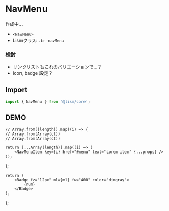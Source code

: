 
# NavMenu

作成中...

- `<NavMenu>`
- Lismクラス: `.b--navMenu`


### 検討

- リンクリストもこれのバリエーションで...？
- icon, badge 設定？


## Import

```js
import { NavMenu } from '@lism/core';
```


## DEMO

	// Array.from({length}).map((i) => {
	// Array.from(Array(ct))
	// Array.from(Array(ct))

	return [...Array(length)].map((i) => (
		<NavMenuItem key={i} href="#menu" text="Lorem item" {...props} />
	));
};

	return (
		<Badge fz="12px" ml={ml} fw="400" color="dimgray">
			{num}
		</Badge>
	);
};

<Script src='/js/acc.js' type="module"/>
<Demo>
	<Demo.Title>NavMenuの例</Demo.Title>
	<Demo.Preview resize p={20}>
		<NavMenu>
			<Items />
		</NavMenu>
	</Demo.Preview>
	<Demo.Code>
		```jsx
		...
		```
	</Demo.Code>
</Demo>

<Demo>
	<Demo.Title>NavMenuの例</Demo.Title>
	<Demo.Preview resize p={20}>
		<NavMenu bd="bottom" bdc="border">
			<Items bd="top" bdc="border" />
		</NavMenu>
	</Demo.Preview>
	<Demo.Code>
		```jsx
		...
		```
	</Demo.Code>
</Demo>

### before, after の指定

<Demo>
	<Demo.Title>Badge</Demo.Title>
	<Demo.Preview resize p={20}>
		<NavMenu>
			<Items after={<DemoBadge />} />
		</NavMenu>
	</Demo.Preview>
	<Demo.Code>
		```jsx
		...
		```
	</Demo.Code>
</Demo>

<Demo>
	<Demo.Title>Badge</Demo.Title>
	<Demo.Preview resize p={20}>
		<NavMenu>
			<NavMenuItem href="#menu" before={<Badge fz="12px" fw="700" color="dimgray" variant="outline">New</Badge>} text="Lorem item" />
			<NavMenuItem href="#menu" text="Lorem item" />
			<NavMenuItem href="#menu" text="Lorem item" />
		</NavMenu>
	</Demo.Preview>
	<Demo.Code>
		```jsx
		...
		```
	</Demo.Code>
</Demo>



<Demo>
	<Demo.Title>NavMenuの例</Demo.Title>
	<Demo.Preview resize p={20}>
		<NavMenu>
			<Items after={<DemoBadge />} before={<Icon icon={FolderSimple} />} />
		</NavMenu>
	</Demo.Preview>
	<Demo.Code>
		```jsx
		...
		```
	</Demo.Code>
</Demo>


### Nest

<Demo>
	<Demo.Title>メニューのネスト</Demo.Title>
	<Demo.Preview resize p={20}>
		<NavMenu>
			<Items length={2} />
			<NavMenuItem href="#has-child" text='Has Child'>
				<NavMenu nestLevel={1}>
					<Items length={2} />
					<NavMenuItem href="#has-child" text='Has Child'>
						<NavMenu nestLevel={2}>
							<Items length={2} />
						</NavMenu>
					</NavMenuItem>
				</NavMenu>
			</NavMenuItem>
		</NavMenu>
	</Demo.Preview>
	<Demo.Code>
		```jsx
		...
		```
	</Demo.Code>
</Demo>


<Demo>
	<Demo.Title>No link parent</Demo.Title>
	<Demo.Preview resize p={20}>
		<NavMenu>
			<NavMenuItem text='Nolink'>
				<NavMenu nestLevel={1}><Items length={2} /></NavMenu>
			</NavMenuItem>
			<NavMenuItem text='Nolink'>
				<NavMenu nestLevel={1}>
					<Items length={2} />
					<NavMenuItem text='Nolink'>
					<NavMenu nestLevel={2}>
						<Items length={2} />
					</NavMenu>
				</NavMenuItem>
				</NavMenu>
			</NavMenuItem>
		</NavMenu>
	</Demo.Preview>
	<Demo.Code>
		```jsx
		...
		```
	</Demo.Code>
</Demo>

### アコーディオン

<Demo>
	<Demo.Title>展開メニューにリンクなし, badgeもあり</Demo.Title>
	<Demo.Preview resize p={20}>
		<NavMenu>
			<Items length={2} after={<DemoBadge />} />
			<NavMenuItem text='Nolink' isAccordion >
				<NavMenu nestLevel={1}>
					<Items length={2} after={<DemoBadge />} />
					<NavMenuItem text='Nolink' isAccordion>
						<NavMenu nestLevel={2}>
							<Items length={2} after={<DemoBadge />} />
						</NavMenu>
					</NavMenuItem>
				</NavMenu>
			</NavMenuItem>
		</NavMenu>
	</Demo.Preview>
	<Demo.Code>
		```jsx
		...
		```
	</Demo.Code>
</Demo>


<Demo>
	<Demo.Title>親liがリンクのまま子ulをアコーディオン（アイコンクリックで展開）</Demo.Title>
	<Demo.Preview resize p={20}>
		<NavMenu>
			<Items length={2} />
			<NavMenuItem
				href="#menu"
				text='Has Link'
				isAccordion
			>
				<NavMenu nestLevel={1}>
					<Items length={2} />
					<NavMenuItem
						href="#menu"
						text='Has Link'
						isAccordion
						after={<DemoBadge num="8" />}
						accordionHeaderProps={{ icon: "triangle" }}
					>
						<NavMenu nestLevel={2}><Items after={<DemoBadge num="4" />}/></NavMenu>
					</NavMenuItem>
				</NavMenu>
			</NavMenuItem>

			
		</NavMenu>
	</Demo.Preview>
	<Demo.Code>
		```jsx
		...
		```
	</Demo.Code>
</Demo>


### 横並び
<Demo>
	<Demo.Title>direction="horizontal"</Demo.Title>
	<Demo.Preview resize p={20}>
		<NavMenu direction="horizontal">
			<Items length={4} />
		</NavMenu>
	</Demo.Preview>
	<Demo.Code>
		```jsx
		...
		```
	</Demo.Code>
</Demo>

<Demo>
	<Demo.Title>direction="horizontal"</Demo.Title>
	<Demo.Preview resize p={20}>
		<NavMenu direction="horizontal">
			<NavMenuItem href="###" text='Has child' >
				<NavMenu nestLevel={1}>
					<Items length={2} />
				</NavMenu>
			</NavMenuItem>
			<NavMenuItem href="###" text='Has child' >
				<NavMenu nestLevel={1}>
					<Items length={2} />
				</NavMenu>
			</NavMenuItem>
			<NavMenuItem href="###" text='Has child' >
				<NavMenu nestLevel={1}>
					<Items length={2} />
				</NavMenu>
			</NavMenuItem>
		</NavMenu>
	</Demo.Preview>
	<Demo.Code>
		```jsx
		...
		```
	</Demo.Code>
</Demo>
<Demo>
	<Demo.Title>direction="horizontal"</Demo.Title>
	<Demo.Preview resize p={20}>
		<NavMenu direction="horizontal">
			<NavMenuItem text='Nolink' >
				<NavMenu nestLevel={1}>
					<Items length={2} after={<DemoBadge />} />
				</NavMenu>
			</NavMenuItem>
			<NavMenuItem text='Nolink' >
				<NavMenu nestLevel={1}>
					<Items length={2} after={<DemoBadge />} />
				</NavMenu>
			</NavMenuItem>
			<NavMenuItem text='Nolink' >
				<NavMenu nestLevel={1}>
					<Items length={2} after={<DemoBadge />} />
				</NavMenu>
			</NavMenuItem>
		</NavMenu>
	</Demo.Preview>
	<Demo.Code>
		```jsx
		...
		```
	</Demo.Code>
</Demo>

<Demo>
	<Demo.Title>アコーディオン</Demo.Title>
	<Demo.Preview resize p={20}>
		<NavMenu direction="horizontal">
			<Items length={2} after={<DemoBadge />} />
			<NavMenuItem text='Nolink' isAccordion >
				<NavMenu nestLevel={1}>
					<Items length={2} after={<DemoBadge />} />
					<NavMenuItem text='Nolink' isAccordion>
						<NavMenu nestLevel={2}>
							<Items length={2} after={<DemoBadge />} />
						</NavMenu>
					</NavMenuItem>
				</NavMenu>
			</NavMenuItem>
			<NavMenuItem href="#menu" text='Has Link' isAccordion>
				<NavMenu nestLevel={1}>
					<Items length={2} />
					<NavMenuItem
						href="#menu"
						text='Has Link'
						isAccordion
						after={<DemoBadge num="8" />}
						accordionHeaderProps={{ icon: "triangle" }}
					>
						<NavMenu nestLevel={2}><Items after={<DemoBadge num="4" />}/></NavMenu>
					</NavMenuItem>
				</NavMenu>
			</NavMenuItem>
		</NavMenu>
		<Spacer height={100} />
	</Demo.Preview>
	<Demo.Code>
		```jsx
		...
		```
	</Demo.Code>
</Demo>
